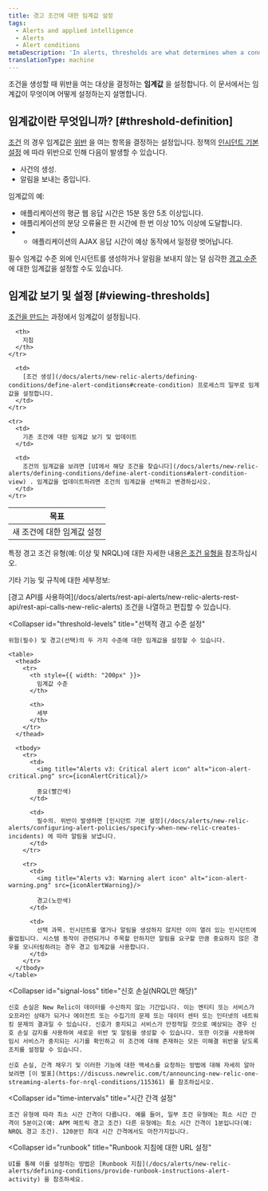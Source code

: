 ```yaml
---
title: 경고 조건에 대한 임계값 설정
tags:
  - Alerts and applied intelligence
  - Alerts
  - Alert conditions
metaDescription: 'In alerts, thresholds are what determines when a condition will trigger a violation.'
translationType: machine
---
```




조건을 생성할 때 위반을 여는 대상을 결정하는 **임계값** 을 설정합니다. 이 문서에서는 임계값이 무엇이며 어떻게 설정하는지 설명합니다.

## 임계값이란 무엇입니까? [#threshold-definition]

[조건](/docs/using-new-relic/welcome-new-relic/get-started/glossary#alert-condition) 의 경우 임계값은 [위반](/docs/using-new-relic/welcome-new-relic/get-started/glossary#alert-violation) 을 여는 항목을 결정하는 설정입니다. 정책의 [인시던트 기본 설정](/docs/alerts/new-relic-alerts/configuring-alert-policies/specify-when-new-relic-creates-incidents) 에 따라 위반으로 인해 다음이 발생할 수 있습니다.

* 사건의 생성.
* 알림을 보내는 중입니다.

임계값의 예:

* 애플리케이션의 평균 웹 응답 시간은 15분 동안 5초 이상입니다.
* 애플리케이션의 분당 오류율은 한 시간에 한 번 이상 10% 이상에 도달합니다.
* * 애플리케이션의 AJAX 응답 시간이 예상 동작에서 일정량 벗어납니다.

필수 임계값 수준 외에 인시던트를 생성하거나 알림을 보내지 않는 덜 심각한 [경고 수준](#threshold-levels) 에 대한 임계값을 설정할 수도 있습니다.

## 임계값 보기 및 설정 [#viewing-thresholds]

[조건을 만드는](/docs/alerts/new-relic-alerts/defining-conditions/define-alert-conditions) 과정에서 임계값이 설정됩니다.

<table>
  <thead>
    <tr>
      <th style={{ width: "220px" }}>
        목표
      </th>

      <th>
        지침
      </th>
    </tr>
  </thead>

  <tbody>
    <tr>
      <td>
        새 조건에 대한 임계값 설정
      </td>

      <td>
        [조건 생성](/docs/alerts/new-relic-alerts/defining-conditions/define-alert-conditions#create-condition) 프로세스의 일부로 임계값을 설정합니다.
      </td>
    </tr>

    <tr>
      <td>
        기존 조건에 대한 임계값 보기 및 업데이트
      </td>

      <td>
        조건의 임계값을 보려면 [UI에서 해당 조건을 찾습니다](/docs/alerts/new-relic-alerts/defining-conditions/define-alert-conditions#alert-condition-view) . 임계값을 업데이트하려면 조건의 임계값을 선택하고 변경하십시오.
      </td>
    </tr>
  </tbody>
</table>

특정 경고 조건 유형(예: 이상 및 NRQL)에 대한 자세한 내용[은 조건 유형을](/docs/alerts/new-relic-alerts/defining-conditions/define-alert-conditions#condition-types) 참조하십시오.

기타 기능 및 규칙에 대한 세부정보:

<CollapserGroup>
  <Collapser
    id="use-api"
    title="알림 API 사용"
  >
    [경고 API를 사용하여](/docs/alerts/rest-api-alerts/new-relic-alerts-rest-api/rest-api-calls-new-relic-alerts) 조건을 나열하고 편집할 수 있습니다.
  </Collapser>

  <Collapser
    id="threshold-levels"
    title="선택적 경고 수준 설정"
  >
    위험(필수) 및 경고(선택)의 두 가지 수준에 대한 임계값을 설정할 수 있습니다.

    <table>
      <thead>
        <tr>
          <th style={{ width: "200px" }}>
            임계값 수준
          </th>

          <th>
            세부
          </th>
        </tr>
      </thead>

      <tbody>
        <tr>
          <td>
            <img title="Alerts v3: Critical alert icon" alt="icon-alert-critical.png" src={iconAlertCritical}/>

            중요(빨간색)
          </td>

          <td>
            필수의. 위반이 발생하면 [인시던트 기본 설정](/docs/alerts/new-relic-alerts/configuring-alert-policies/specify-when-new-relic-creates-incidents) 에 따라 알림을 보냅니다.
          </td>
        </tr>

        <tr>
          <td>
            <img title="Alerts v3: Warning alert icon" alt="icon-alert-warning.png" src={iconAlertWarning}/>

            경고(노란색)
          </td>

          <td>
            선택 과목. 인시던트를 열거나 알림을 생성하지 않지만 이미 열려 있는 인시던트에 롤업됩니다. 시스템 동작이 관련되거나 주목할 만하지만 알림을 요구할 만큼 중요하지 않은 경우를 모니터링하려는 경우 경고 임계값을 사용합니다.
          </td>
        </tr>
      </tbody>
    </table>
  </Collapser>

  <Collapser
    id="signal-loss"
    title="신호 손실(NRQL만 해당)"
  >
    신호 손실은 New Relic이 데이터를 수신하지 않는 기간입니다. 이는 엔티티 또는 서비스가 오프라인 상태가 되거나 에이전트 또는 수집기의 문제 또는 데이터 센터 또는 인터넷의 네트워킹 문제의 결과일 수 있습니다. 신호가 중지되고 서비스가 안정적일 것으로 예상되는 경우 신호 손실 감지를 사용하여 새로운 위반 및 알림을 생성할 수 있습니다. 또한 이것을 사용하여 임시 서비스가 중지되는 시기를 확인하고 이 조건에 대해 존재하는 모든 미해결 위반을 닫도록 조치를 설정할 수 있습니다.

    신호 손실, 간격 채우기 및 이러한 기능에 대한 액세스를 요청하는 방법에 대해 자세히 알아보려면 [이 발표](https://discuss.newrelic.com/t/announcing-new-relic-one-streaming-alerts-for-nrql-conditions/115361) 를 참조하십시오.
  </Collapser>

  <Collapser
    id="time-intervals"
    title="시간 간격 설정"
  >
    조건 유형에 따라 최소 시간 간격이 다릅니다. 예를 들어, 일부 조건 유형에는 최소 시간 간격이 5분이고(예: APM 메트릭 경고 조건) 다른 유형에는 최소 시간 간격이 1분입니다(예: NRQL 경고 조건). 120분인 최대 시간 간격에서도 마찬가지입니다.
  </Collapser>

  <Collapser
    id="runbook"
    title="Runbook 지침에 대한 URL 설정"
  >
    UI를 통해 이를 설정하는 방법은 [Runbook 지침](/docs/alerts/new-relic-alerts/defining-conditions/provide-runbook-instructions-alert-activity) 을 참조하세요.
  </Collapser>
</CollapserGroup>